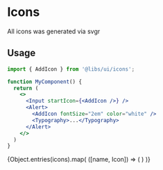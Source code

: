 
<Meta title="Components/Icons" />

# Icons

All icons was generated via svgr

## Usage

```jsx
import { AddIcon } from '@libs/ui/icons';

function MyComponent() {
  return (
    <>
      <Input startIcon={<AddIcon />} />
      <Alert>
        <AddIcon fontSize="2em" color="white" />
        <Typography>...</Typography>
      </Alert>
    </>
  )
}
```

<div className="flex flex-wrap w-full justify-center items-center">
  {Object.entries(icons).map(
    ([name, Icon]) => (
      <IconPreviewButton key={name} name={name} Icon={Icon} />
    )
  )}
</div>
